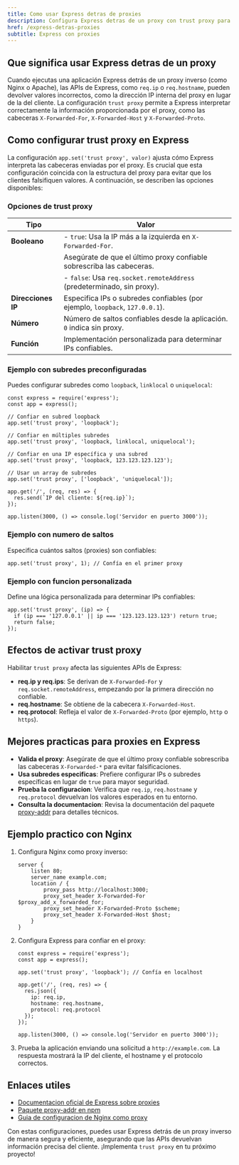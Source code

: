 ```yaml
---
title: Como usar Express detras de proxies
description: Configura Express detras de un proxy con trust proxy para obtener IPs y protocolos correctos
href: /express-detras-proxies
subtitle: Express con proxies
---
```


## Que significa usar Express detras de un proxy

Cuando ejecutas una aplicación Express detrás de un proxy inverso (como Nginx o Apache), las APIs de Express, como `req.ip` o `req.hostname`, pueden devolver valores incorrectos, como la dirección IP interna del proxy en lugar de la del cliente. La configuración `trust proxy` permite a Express interpretar correctamente la información proporcionada por el proxy, como las cabeceras `X-Forwarded-For`, `X-Forwarded-Host` y `X-Forwarded-Proto`.

## Como configurar trust proxy en Express

La configuración `app.set('trust proxy', valor)` ajusta cómo Express interpreta las cabeceras enviadas por el proxy. Es crucial que esta configuración coincida con la estructura del proxy para evitar que los clientes falsifiquen valores. A continuación, se describen las opciones disponibles:

### Opciones de trust proxy

| Tipo          | Valor                                                                                  |
|---------------|-----------------------------------------------------------------------------------------|
| **Booleano**  | - `true`: Usa la IP más a la izquierda en `X-Forwarded-For`.                           |
|               |   Asegúrate de que el último proxy confiable sobrescriba las cabeceras.                |
|               | - `false`: Usa `req.socket.remoteAddress` (predeterminado, sin proxy).                 |
| **Direcciones IP** | Especifica IPs o subredes confiables (por ejemplo, `loopback`, `127.0.0.1`).     |
| **Número**     | Número de saltos confiables desde la aplicación. `0` indica sin proxy.                |
| **Función**    | Implementación personalizada para determinar IPs confiables.                          |

### Ejemplo con subredes preconfiguradas

Puedes configurar subredes como `loopback`, `linklocal` o `uniquelocal`:

```go:js
const express = require('express');
const app = express();

// Confiar en subred loopback
app.set('trust proxy', 'loopback');

// Confiar en múltiples subredes
app.set('trust proxy', 'loopback, linklocal, uniquelocal');

// Confiar en una IP específica y una subred
app.set('trust proxy', 'loopback, 123.123.123.123');

// Usar un array de subredes
app.set('trust proxy', ['loopback', 'uniquelocal']);

app.get('/', (req, res) => {
  res.send(`IP del cliente: ${req.ip}`);
});

app.listen(3000, () => console.log('Servidor en puerto 3000'));
```

### Ejemplo con numero de saltos

Especifica cuántos saltos (proxies) son confiables:

```go:js
app.set('trust proxy', 1); // Confía en el primer proxy
```

### Ejemplo con funcion personalizada

Define una lógica personalizada para determinar IPs confiables:

```go:js
app.set('trust proxy', (ip) => {
  if (ip === '127.0.0.1' || ip === '123.123.123.123') return true;
  return false;
});
```

## Efectos de activar trust proxy

Habilitar `trust proxy` afecta las siguientes APIs de Express:

- **req.ip y req.ips**: Se derivan de `X-Forwarded-For` y `req.socket.remoteAddress`, empezando por la primera dirección no confiable.
- **req.hostname**: Se obtiene de la cabecera `X-Forwarded-Host`.
- **req.protocol**: Refleja el valor de `X-Forwarded-Proto` (por ejemplo, `http` o `https`).

## Mejores practicas para proxies en Express

- **Valida el proxy**: Asegúrate de que el último proxy confiable sobrescriba las cabeceras `X-Forwarded-*` para evitar falsificaciones.
- **Usa subredes especificas**: Prefiere configurar IPs o subredes específicas en lugar de `true` para mayor seguridad.
- **Prueba la configuracion**: Verifica que `req.ip`, `req.hostname` y `req.protocol` devuelvan los valores esperados en tu entorno.
- **Consulta la documentacion**: Revisa la documentación del paquete [proxy-addr](https://www.npmjs.com/package/proxy-addr) para detalles técnicos.

## Ejemplo practico con Nginx

1. Configura Nginx como proxy inverso:

   ```go:bash
   server {
       listen 80;
       server_name example.com;
       location / {
           proxy_pass http://localhost:3000;
           proxy_set_header X-Forwarded-For $proxy_add_x_forwarded_for;
           proxy_set_header X-Forwarded-Proto $scheme;
           proxy_set_header X-Forwarded-Host $host;
       }
   }
   ```

2. Configura Express para confiar en el proxy:

   ```go:js
   const express = require('express');
   const app = express();

   app.set('trust proxy', 'loopback'); // Confía en localhost

   app.get('/', (req, res) => {
     res.json({
       ip: req.ip,
       hostname: req.hostname,
       protocol: req.protocol
     });
   });

   app.listen(3000, () => console.log('Servidor en puerto 3000'));
   ```

3. Prueba la aplicación enviando una solicitud a `http://example.com`. La respuesta mostrará la IP del cliente, el hostname y el protocolo correctos.

## Enlaces utiles

- [Documentacion oficial de Express sobre proxies](https://expressjs.com/es/guide/behind-proxies.html)
- [Paquete proxy-addr en npm](https://www.npmjs.com/package/proxy-addr)
- [Guia de configuracion de Nginx como proxy](https://nginx.org/en/docs/http/ngx_http_proxy_module.html)

Con estas configuraciones, puedes usar Express detrás de un proxy inverso de manera segura y eficiente, asegurando que las APIs devuelvan información precisa del cliente. ¡Implementa `trust proxy` en tu próximo proyecto!